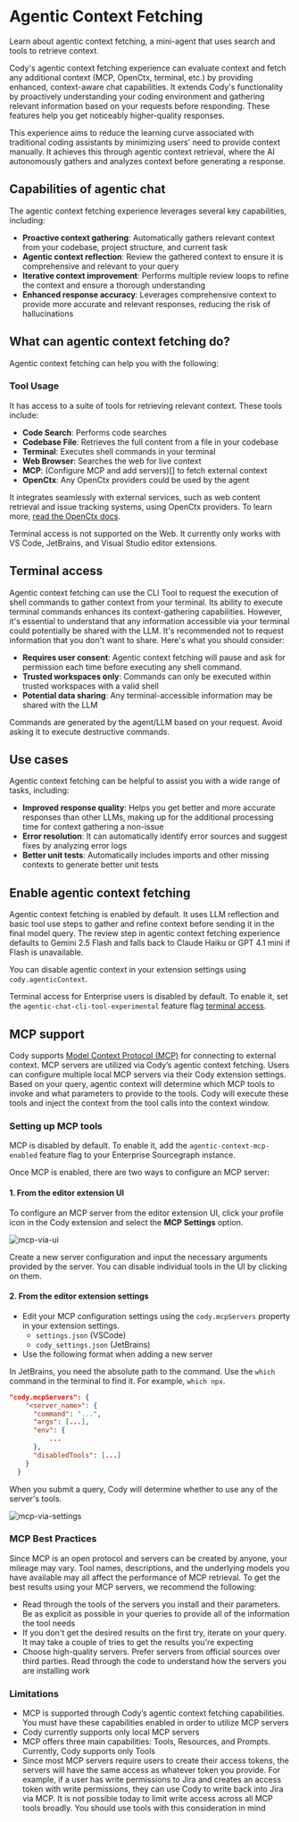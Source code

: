 # Agentic Context Fetching

<p className= "subtitle"> Learn about agentic context fetching, a mini-agent that uses search and tools to retrieve context.</p>

Cody's agentic context fetching experience can evaluate context and fetch any additional context (MCP, OpenCtx, terminal, etc.) by providing enhanced, context-aware chat capabilities. It extends Cody's functionality by proactively understanding your coding environment and gathering relevant information based on your requests before responding. These features help you get noticeably higher-quality responses.

This experience aims to reduce the learning curve associated with traditional coding assistants by minimizing users' need to provide context manually. It achieves this through agentic context retrieval, where the AI autonomously gathers and analyzes context before generating a response.

## Capabilities of agentic chat

The agentic context fetching experience leverages several key capabilities, including:

- **Proactive context gathering**: Automatically gathers relevant context from your codebase, project structure, and current task
- **Agentic context reflection**: Review the gathered context to ensure it is comprehensive and relevant to your query
- **Iterative context improvement**: Performs multiple review loops to refine the context and ensure a thorough understanding
- **Enhanced response accuracy**: Leverages comprehensive context to provide more accurate and relevant responses, reducing the risk of hallucinations

## What can agentic context fetching do?

Agentic context fetching can help you with the following:

### Tool Usage

It has access to a suite of tools for retrieving relevant context. These tools include:

- **Code Search**: Performs code searches
- **Codebase File**: Retrieves the full content from a file in your codebase
- **Terminal**: Executes shell commands in your terminal
- **Web Browser**: Searches the web for live context
- **MCP**: (Configure MCP and add servers)[] to fetch external context
- **OpenCtx**: Any OpenCtx providers could be used by the agent

It integrates seamlessly with external services, such as web content retrieval and issue tracking systems, using OpenCtx providers. To learn more, [read the OpenCtx docs](/cody/capabilities/openctx).

<Callout type= "info">Terminal access is not supported on the Web. It currently only works with VS Code, JetBrains, and Visual Studio editor extensions.</Callout>

## Terminal access

Agentic context fetching can use the CLI Tool to request the execution of shell commands to gather context from your terminal. Its ability to execute terminal commands enhances its context-gathering capabilities. However, it's essential to understand that any information accessible via your terminal could potentially be shared with the LLM. It's recommended not to request information that you don't want to share. Here's what you should consider:

- **Requires user consent**: Agentic context fetching will pause and ask for permission each time before executing any shell command.
- **Trusted workspaces only**: Commands can only be executed within trusted workspaces with a valid shell
- **Potential data sharing**: Any terminal-accessible information may be shared with the LLM

Commands are generated by the agent/LLM based on your request. Avoid asking it to execute destructive commands.

## Use cases

Agentic context fetching can be helpful to assist you with a wide range of tasks, including:

- **Improved response quality**: Helps you get better and more accurate responses than other LLMs, making up for the additional processing time for context gathering a non-issue
- **Error resolution**: It can automatically identify error sources and suggest fixes by analyzing error logs
- **Better unit tests**: Automatically includes imports and other missing contexts to generate better unit tests

## Enable agentic context fetching

Agentic context fetching is enabled by default. It uses LLM reflection and basic tool use steps to gather and refine context before sending it in the final model query. The review step in agentic context fetching experience defaults to Gemini 2.5 Flash and falls back to Claude Haiku or GPT 4.1 mini if Flash is unavailable.

You can disable agentic context in your extension settings using `cody.agenticContext`.

Terminal access for Enterprise users is disabled by default. To enable it, set the `agentic-chat-cli-tool-experimental` feature flag [terminal access](#terminal-commands).

## MCP support

Cody supports [Model Context Protocol (MCP)](https://modelcontextprotocol.io/introduction) for connecting to external context. MCP servers are utilized via Cody’s agentic context fetching. Users can configure multiple local MCP servers via their Cody extension settings. Based on your query, agentic context will determine which MCP tools to invoke and what parameters to provide to the tools. Cody will execute these tools and inject the context from the tool calls into the context window.

### Setting up MCP tools

MCP is disabled by default. To enable it, add the `agentic-context-mcp-enabled` feature flag to your Enterprise Sourcegraph instance.

Once MCP is enabled, there are two ways to configure an MCP server:

#### 1. From the editor extension UI

To configure an MCP server from the editor extension UI, click your profile icon in the Cody extension and select the **MCP Settings** option.

![mcp-via-ui](https://storage.googleapis.com/sourcegraph-assets/Docs/mcp-with-ui-2025.png)

Create a new server configuration and input the necessary arguments provided by the server. You can disable individual tools in the UI by clicking on them.

#### 2. From the editor extension settings

- Edit your MCP configuration settings using the `cody.mcpServers` property in your extension settings.
    - `settings.json` (VSCode)
    - `cody_settings.json` (JetBrains)
- Use the following format when adding a new server

<Callout type= "tip">In JetBrains, you need the absolute path to the command. Use the `which` command in the terminal to find it. For example, `which npx`.</Callout>

```json
"cody.mcpServers": {
    "<server_name>": {
      "command": "...",
      "args": [...],
      "env": {
	      ...
      },
      "disabledTools": [...]
    }
  }
```

When you submit a query, Cody will determine whether to use any of the server's tools.

![mcp-via-settings](https://storage.googleapis.com/sourcegraph-assets/Docs/mcp-via-settings.png)

### MCP Best Practices

Since MCP is an open protocol and servers can be created by anyone, your mileage may vary. Tool names, descriptions, and the underlying models you have available may all affect the performance of MCP retrieval. To get the best results using your MCP servers, we recommend the following:

- Read through the tools of the servers you install and their parameters. Be as explicit as possible in your queries to provide all of the information the tool needs
- If you don't get the desired results on the first try, iterate on your query. It may take a couple of tries to get the results you're expecting
- Choose high-quality servers. Prefer servers from official sources over third parties. Read through the code to understand how the servers you are installing work

### Limitations

- MCP is supported through Cody’s agentic context fetching capabilities. You must have these capabilities enabled in order to utilize MCP servers
- Cody currently supports only local MCP servers
- MCP offers three main capabilities: Tools, Resources, and Prompts. Currently, Cody supports only Tools
- Since most MCP servers require users to create their access tokens, the servers will have the same access as whatever token you provide. For example, if a user has write permissions to Jira and creates an access token with write permissions, they can use Cody to write back into Jira via MCP. It is not possible today to limit write access across all MCP tools broadly. You should use tools with this consideration in mind
